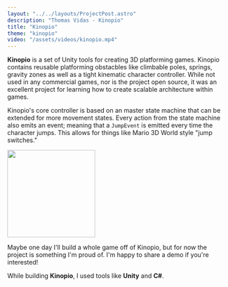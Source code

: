 ```yaml
---
layout: "../../layouts/ProjectPost.astro"
description: "Thomas Vidas - Kinopio"
title: "Kinopio"
theme: "kinopio"
video: "/assets/videos/kinopio.mp4"
---
```


**Kinopio** is a set of Unity tools for creating 3D platforming games. Kinopio contains reusable platforming obstacbles like climbable poles, springs, gravity zones as well as a tight kinematic character controller. While not used in any commercial games, nor is the project open source, it was an excellent project for learning how to create scalable architecture within games.

Kinopio's core controller is based on an master state machine that can be extended for more movement states. Every action from the state machine also emits an event; meaning that a `JumpEvent` is emitted every time the character jumps. This allows for things like Mario 3D World style "jump switches."

<img style="height: 200px; width: auto;" src="https://64.media.tumblr.com/b557a8bca6f20f56e4e24810cbf2dd8a/tumblr_inline_nvao58283e1sri67z_640.gif"/>

Maybe one day I'll build a whole game off of Kinopio, but for now the project is something I'm proud of. I'm happy to share a demo if you're interested!

While building **Kinopio**, I used tools like **Unity** and **C#**.